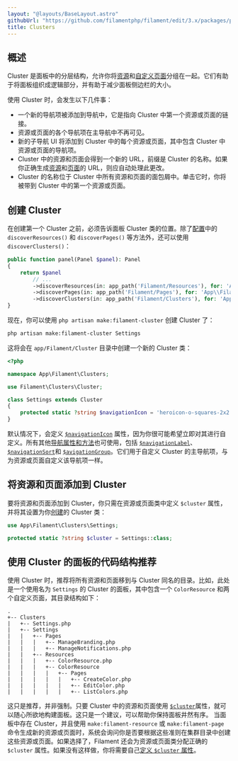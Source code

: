 ```yaml
---
layout: "@layouts/BaseLayout.astro"
githubUrl: "https://github.com/filamentphp/filament/edit/3.x/packages/panels/docs/10-clusters.md"
title: Clusters
---
```


## 概述

Cluster 是面板中的分层结构，允许你将[资源](resources)和[自定义页面](pages)分组在一起。它们有助于将面板组织成逻辑部分，并有助于减少面板侧边栏的大小。

使用 Cluster 时，会发生以下几件事：
- 一个新的导航项被添加到导航中，它是指向 Cluster 中第一个资源或页面的链接。
- 资源或页面的各个导航项在主导航中不再可见。
- 新的子导航 UI 将添加到 Cluster 中的每个资源或页面，其中包含 Cluster 中资源或页面的导航项。
- Cluster 中的资源和页面会得到一个新的 URL，前缀是 Cluster 的名称。如果你正确生成[资源](resources/getting-started#为资源页面生成-url)和[页面](pages#为页面生成-url)的 URL，则应自动处理此更改。
- Cluster 的名称位于 Cluster 中所有资源和页面的面包屑中。单击它时，你将被带到 Cluster 中的第一个资源或页面。

## 创建 Cluster

在创建第一个 Cluster 之前，必须告诉面板 Cluster 类的位置。除了[配置](configuration)中的 `discoverResources()` 和 `discoverPages()` 等方法外，还可以使用 `discoverClusters()`：

```php
public function panel(Panel $panel): Panel
{
    return $panel
        // ...
        ->discoverResources(in: app_path('Filament/Resources'), for: 'App\\Filament\\Resources')
        ->discoverPages(in: app_path('Filament/Pages'), for: 'App\\Filament\\Pages')
        ->discoverClusters(in: app_path('Filament/Clusters'), for: 'App\\Filament\\Clusters');
}
```

现在，你可以使用 `php artisan make:filament-cluster` 创建 Cluster 了：

```bash
php artisan make:filament-cluster Settings
```

这将会在 `app/Filament/Cluster` 目录中创建一个新的 Cluster 类：

```php
<?php

namespace App\Filament\Clusters;

use Filament\Clusters\Cluster;

class Settings extends Cluster
{
    protected static ?string $navigationIcon = 'heroicon-o-squares-2x2';
}
```

默认情况下，会定义 [`$navigationIcon`](navigation#自定义导航项图标) 属性，因为你很可能希望立即对其进行自定义。所有其他[导航属性和方法](navigation)也可使用，包括 [`$navigationLabel`](navigation#自定义导航项标签)、[`$navigationSort`](navigation#导航项排序)和 [`$avigationGroup`](navigation#导航项分组)。它们用于自定义 Cluster 的主导航项，与为资源或页面自定义该导航项一样。

## 将资源和页面添加到 Cluster

要将资源和页面添加到 Cluster，你只需在资源或页面类中定义 `$cluster` 属性，并将其设置为你[创建](#创建-cluster)的 Cluster 类：

```php
use App\Filament\Clusters\Settings;

protected static ?string $cluster = Settings::class;
```

## 使用 Cluster 的面板的代码结构推荐

使用 Cluster 时，推荐将所有资源和页面移到与 Cluster 同名的目录。比如，此处是一个使用名为 `Settings` 的 Cluster 的面板，其中包含一个 `ColorResource` 和两个自定义页面，其目录结构如下：

```
.
+-- Clusters
|   +-- Settings.php
|   +-- Settings
|   |   +-- Pages
|   |   |   +-- ManageBranding.php
|   |   |   +-- ManageNotifications.php
|   |   +-- Resources
|   |   |   +-- ColorResource.php
|   |   |   +-- ColorResource
|   |   |   |   +-- Pages
|   |   |   |   |   +-- CreateColor.php
|   |   |   |   |   +-- EditColor.php
|   |   |   |   |   +-- ListColors.php
```

这只是推荐，并非强制。只要 Cluster 中的资源和页面使用 [`$cluster`](#将资源和页面添加到-cluster)属性，就可以随心所欲地构建面板。这只是一个建议，可以帮助你保持面板井然有序。
当面板中存在 Cluster，并且使用 `make:filament-resource` 或 `make:filament-page` 命令生成新的资源或页面时，系统会询问你是否要根据这些准则在集群目录中创建这些资源或页面。如果选择了，Filament 还会为资源或页面类分配正确的 `$cluster` 属性。如果没有这样做，你将需要自己[定义 `$cluster` 属性](#将资源和页面添加到-cluster)。
